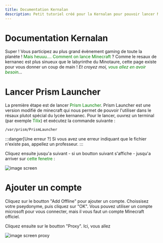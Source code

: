 ```yaml
---
title: Documentation Kernalan
description: Petit tutoriel créé pour la Kernalan pour pouvoir lancer Minecraft sans un BAC+5
---
```


# Documentation Kernalan

Super ! Vous participez au plus grand évènement gaming de toute la planète !
<span style="color:green">Mais heuuu.... Comment on lance Minecraft </span>?
Comme le resaux de kernanec est plus sinueux que le labyrinthe du Minotaure, cette page existe pour vous donner un coup de main !
*Et croyez moi, <span style="color:green">vous allez en avoir besoin</span>...*

# Lancer Prism Launcher

La première étape est de lancer <span style="color:green">Prism Launcher</span>.
Prism Launcher est une version modifié de minecraft qui nous permet de pouvoir l'utiliser dans le résaux plutot spécial du lycée kernanec.
Pour le lancer, ouvrez un terminal (par exemple <span style="color:green">Tilix</span>) et exécutez la commande suivante :


```sh
/var/prism/PrismLauncher
```

:::danger[Une erreur ?]
Si vous avez une erreur indiquant que le fichier n'existe pas, appellez un professeur. 
:::


Cliquez ensuite jusqu'a suivant - si un boutton suivant s'affiche - jusqu'a arriver sur <span style="color:green">cette fenetre</span> :

![image screen](https://github.com/Funasitien/kernadoc/assets/86372093/8fefa799-9643-4c7d-91df-67ae88747554)

# Ajouter un compte
Cliquez sur le boutton "Add Offline" pour ajouter un compte. Choissisez votre pseydonyme, puis cliquez sur "OK". Vous pouvez utiliser un compte microsoft pour vous connecter, mais il vous faut un compte Minecraft officiel.

Cliquez ensuite sur le boutton "Proxy". Ici, vous allez 

![image screen proxy](/img/proxy.png)
